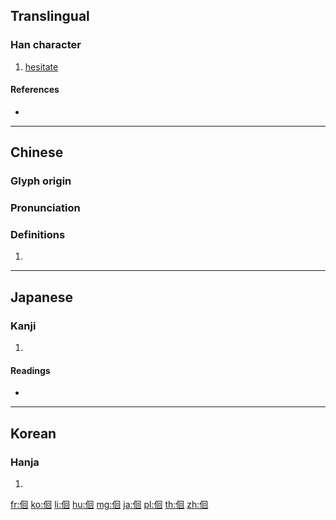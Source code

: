 ==Translingual==

===Han character===
{{Han char|rn=9|rad=人|as=06|sn=8|four=26200|canj=OWR|ids=⿰亻回}}

# [[hesitate]]

====References====
* {{Han ref|kx=0100.060|dkj=00545|dj=0212.020|hdz=10148.060|uh=4F6A|ud=20330|bh=CBBF|bd=52159}}

----

==Chinese==
{{zh-forms}}

===Glyph origin===
{{Han etym}}

===Pronunciation===
{{zh-pron
|m=huái
|c=wui4
|mc=y
|oc=y
|ma=
|cat=v
}}

===Definitions===
{{zh-hanzi}}

# {{rfdef|lang=zh}}

----

==Japanese==

===Kanji===
{{ja-kanji|grade=|rs=人06}}

# {{defn|lang=ja|sort=人06}}

====Readings====
* {{ja-readings|goon=[[え]] (e)|kanon=[[かい]] (kai), from [[くわい]] (kuwai)|kun=[[さまよう]] (samayou), [[くらいこよ]] (kuraikoyo)}}

----

==Korean==

===Hanja===
{{ko-hanja|hangeul=회|rv=hoe|mr=hoe}}

# {{defn|lang=ko|sort=人06}}

[[fr:佪]]
[[ko:佪]]
[[li:佪]]
[[hu:佪]]
[[mg:佪]]
[[ja:佪]]
[[pl:佪]]
[[th:佪]]
[[zh:佪]]